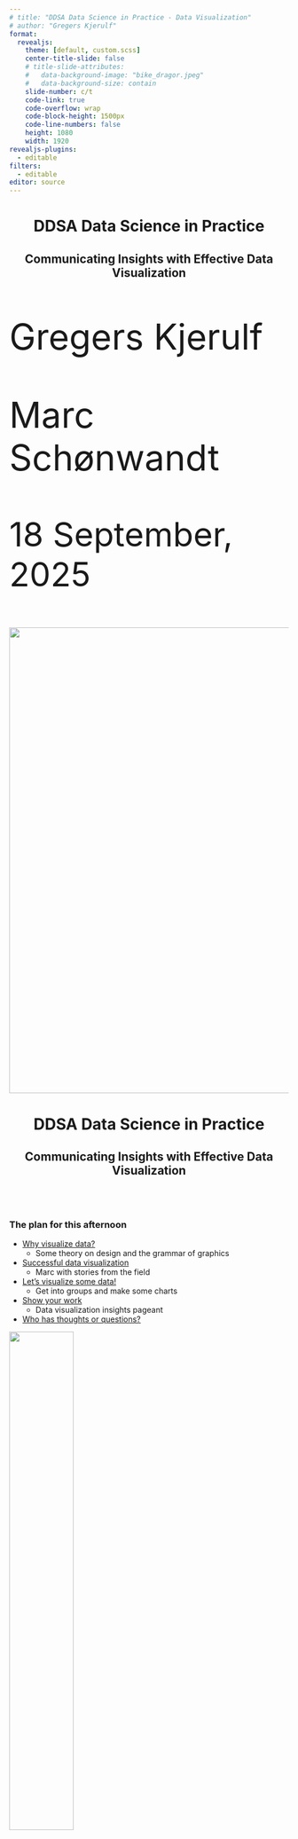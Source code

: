 ```yaml
---
# title: "DDSA Data Science in Practice - Data Visualization"
# author: "Gregers Kjerulf"
format: 
  revealjs:
    theme: [default, custom.scss]
    center-title-slide: false
    # title-slide-attributes:
    #   data-background-image: "bike_dragor.jpeg"
    #   data-background-size: contain
    slide-number: c/t
    code-link: true
    code-overflow: wrap
    code-block-height: 1500px
    code-line-numbers: false
    height: 1080
    width: 1920
revealjs-plugins: 
  - editable
filters: 
  - editable
editor: source
---
```


## 

````{=html}
<!---makes code chunk font larger
```css
.big-code{
  font-size: 125%  
}
```
--->
````

<center>
<h1>DDSA Data Science in Practice</h1>

<h2>Communicating Insights with Effective Data Visualization</h2>
</center>

::: {.absolute width="490px" height="113.333px" left="32.6667px" top="500px" style="font-size: 64px;"}
Gregers Kjerulf

Marc Schønwandt
:::

::: {.absolute width="540.667px" height="123px" left="30px" top="730px" style="font-size: 60px;"}
18 September, 2025
:::

![](images/cphr_talk_2.png){.absolute width="1300px" height="840px" left="635px" top="250px"}

## 

<center>
<h1>DDSA Data Science in Practice</h1>

<h2>Communicating Insights with Effective Data Visualization</h2>
</center>

<br> <br>

::: {.absolute left="30px" top="280px"}
<h3>The plan for this afternoon</h3>
:::

::: {.absolute left="30px" top="340px"}
::: incremental

-   [Why visualize data?](#why)
    -   Some theory on design and the grammar of graphics
-   [Successful data visualization](#success)
    -   Marc with stories from the field
-   [Let's visualize some data!](#doit)
    -   Get into groups and make some charts
-   [Show your work](#showit)
    -   Data visualization insights pageant
-   [Who has thoughts or questions?](#who)

:::
:::

![](images/prompt14_2025_sankey.png){.absolute top="340" left="1030" width="48%"}


## 

<center>
<h1>Why Visualize Data?</h1>
</center>

<h3>Scan the QR code or go to menti.com and use the code \_\_\_\_\_\_\_\_\_\_\_</h3>

*REPLACE QR & embed link on Thursday morning!!!*

::: {.absolute left="1400px" top="270px" width="70%"}
![](images/mentimeter_ddsa_1.png)
:::

:::: {.absolute left="80px" top="280px" width="70%"}
::: {style="position: relative; padding-bottom: 56.25%; padding-top: 35px; height: 0; overflow: hidden;"}
<iframe sandbox="allow-scripts allow-same-origin allow-presentation" allowfullscreen="true" allowtransparency="true" frameborder="0" height="615" src="https://www.mentimeter.com/app/presentation/aln18p4uebgvvtbndoj2x4gutvs4ykd9/embed" style="position: absolute; top: 0; left: 0; width: 100%; height: 100%;" width="420">

</iframe>
:::
::::



## 

<center>

<h1>
Why Visualize Data?
<h1>

</center>

<h2>

:::: {style="text-align: left"}
::: incremental
-   *Information*

    -   [Examples: sports league tables, political polling charts]{style="font-size:0.70em"}
:::
::::

::: fragment
![](images/epl_table_110925.png){.absolute top="400" left="50" width="58%"}
:::

:::: fragment
![](images/nycmayor_0925_emerson.png){.absolute top="400" left="1180" width="35%"}

::: {.absolute left="50px" top="1040px" style="font-size: 24px;"}
*image sources: https://www.premierleague.com/en/tables and https://emersoncollegepolling.com/nyc-2025-mayor/*
:::
::::

</h2>

## 

<center>
<h1>Why Visualize Data?</h1>
</center>

<h2>

:::: {style="text-align: left"}
::: incremental
-   *Insights*
    -   [Examples: company dashboard in real time, annual / quarterly reports]{style="font-size:0.75em"}
:::
::::

</h2>

:::: fragment
![](images/statistiksdk_dash_econ.png){.absolute top="360" left="110" width="50%"}

::: {.absolute left="110px" top="1090px" style="font-size: 24px;"}
*image source: https://www.dst.dk/en/Statistik/temaer/overblik-dansk-oekonomi retrieved 11/09/2025*
:::
::::

## 

<center>
<h1>Why Visualize Data?</h1>
</center>

<h2>

:::: {style="text-align: left"}
::: incremental
-   *Persuasion*
    -   [Examples: research papers, data-driven blogs]{style="font-size:0.75em"}
:::
::::

:::: fragment
![](images/nrennie_30day2025_day_14.png){.absolute top="360" left="110" width="50%"}

::: {.absolute left="110px" top="1090px" style="font-size: 24px;"}
*image source: https://github.com/nrennie/30DayChartChallenge/tree/main/2025#day-14-kinship-made-with-r*
:::
::::

## 

<center>

<h1>What do we see in visualized data?</h1>

</center>

::: {.absolute left="40px" top="175px"}
<h2>Let's go back to that word cloud we created...</h2>
:::

::::: fragment
:::: {.absolute left="140px" top="280px" width="70%"}
::: {style="position: relative; padding-bottom: 56.25%; padding-top: 35px; height: 0; overflow: hidden;"}
<iframe sandbox="allow-scripts allow-same-origin allow-presentation" allowfullscreen="true" allowtransparency="true" frameborder="0" height="615" src="https://www.mentimeter.com/app/presentation/aln18p4uebgvvtbndoj2x4gutvs4ykd9/embed" style="position: absolute; top: 0; left: 0; width: 100%; height: 100%;" width="420">

</iframe>
:::
::::
:::::

:::: fragment
::: {.absolute left="40px" top="1050px"}
<h2>What are the visual properties you see in the word cloud?</h2>
:::
::::

## 

<center>
<h1>Data Viz Theory Time!</h1>
</center>

:::: fragment
::: {.absolute width="1245.38px" height="103.35px" left="40px" top="202px" style="font-size: 42px;"}
<h2>Let’s talk about the *Grammar of graphics*</h2>
:::
::::

:::: fragment
::: {.absolute width="492.8px" height="66.2644px" left="40px" top="354.33px" style="font-size: 44px;"}
<h3>What is grammar?</h3>
:::
::::

::::: fragment
::: {.absolute width="1445.69px" height="226.198px" left="118px" top="446.755px" style="font-size: 50px;"}
*The whole system and structure of a language or of languages in general, usually taken as consisting of syntax and morphology (including inflections) and sometimes also phonology and semantics.*
:::

::: {.absolute width="1445.69px" height="226.198px" left="118px" top="645px" style="font-size: 24px;"}
*Source: Oxford Languages via google*
:::
:::::

:::: fragment
::: {.absolute width="1245.38px" height="103.35px" left="40px" top="735px" style="font-size: 44px;"}
<h3>How we structure what we want to communicate.</h3>
:::
::::

## 

<center>
<h1>The Grammar of graphics</h1>
</center>

:::: fragment
::: {.absolute width="1400px" height="103.35px" left="40px" top="200px"}
<h2>Ok, so how does that apply to data visualization?</h2>
:::
::::

:::: fragment
::: {.absolute width="997.7px" height="167.089px" left="40px" top="300px" style="font-size: 52px;"}
It is a framework to describe the elements of a data graphic and guides our design choices.
:::
::::

:::: fragment
::: {.absolute width="997.7px" height="167.089px" left="40px" top="490px" style="font-size: 52px;"}
How we structure the data we want to communicate visually.
:::
::::

::::: fragment
::: {.absolute width="983.122px" height="154.599px" left="40px" top="680px" style="font-size: 52px;"}
Original concept by Leland Wilkinson, in his book, *The Grammar of Graphics*.
:::

::: {.absolute width="550px" height="428.78px" left="1166.7px" top="300px"}
<img src="images/grammarofgraphics_cover.jpg"/>
:::
:::::

## 

<center>
<h1>The Grammar of graphics</h1>
</center>

::: {.absolute left="40px" top="190px"}
<h2>Great, so what are the elements?</h2>
:::

:::: incremental
::: {.absolute left="140px" top="250px"}
<h2>
-   Data
-   Aesthetics
-   Scale
-   Geometric Objects
-   Statistics
-   Facets
-   Coordinate system

</h2>
:::
::::

## 

<center>
<h1>The Grammar of graphics</h1>
</center>

::: {.absolute left="40px" top="190px"}
<h2>Data</h2>
:::

::: {.absolute left="140px" top="275px"}
<h2>What are we going to display?</h2>
:::

![](images/whrdatata_glimpse.png){.absolute top="360" left="140" width="65%"}

## 

<center>
<h1>The Grammar of graphics</h1>
</center>

::: {.absolute left="40px" top="190px"}
<h2>Aesthetics</h2>
:::

::: {.absolute left="40px" top="300px" style="font-size: 38px;"}

<h2>
How we display the data using <br>visual elements such as: <br>
&emsp;- color<br>
&emsp;- size<br>
&emsp;- axes<br>
&emsp;- title<br>
&emsp;- legend <br>
&emsp;- annotation text </h2>
:::

::: {.absolute width="1200px" height="1000px" left="850px" top="293.02px"}
<img src="images/g_of_g_aesthetics.png" style="width:85.0%"/>
:::

## 

<center>
<h1>The Grammar of graphics</h1>
</center>

::: {.absolute left="40px" top="190px"}
<h2>Scale</h2>
:::

::: {.absolute width="750px" height="300px" left="40px" top="300px" style="font-size: 38px;"}
<h2>How do we display the data in relation to an objective point and/or in relation to the data points themselves?</h2>
:::

::: {.absolute width="1200px" height="1000px" left="828.758px" top="293.02px"}
<img src="images/g_of_g_scale.png" style="width:85.0%"/>
:::

## 

<center>
<h1>The Grammar of graphics</h1>
</center>

::: {.absolute left="40px" top="190px"}
<h2>Scale</h2>
:::

::: {.absolute left="40px" top="300px" style="font-size: 38px;"}
<h2>Why are the limits of your scales important?</h2>
:::

:::::: columns
::: {.column width="33%"}
![](images/g_of_g_scale1.png){.absolute left="40px" top="420px" width="32%"}
:::

::: {.column width="33%"}
![](images/g_of_g_scale2.png){.absolute left="670px" top="420px" width="32%"}
:::

::: {.column width="33%"}
![](images/g_of_g_scale3.png){.absolute left="1295px" top="420px" width="32%"}
:::
::::::

## 

<center>
<h1>The Grammar of graphics</h1>
</center>

::: {.absolute left="40px" top="190px"}
<h2>Geometric objects</h2>
:::

::: {.absolute left="140px" top="275px"}
<h2>What type & shapes of marks do we use?</h2>
:::

![](images/gosta_tempo_scatter.png){.absolute top="360" left="140" width="70%"}

::: {.absolute left="140px" top="1040px" style="font-size: 24px;"}
*Source: https://www.gregdubrow.io/2021/02/27/sad-songs-pretty-charts-a-gosta-berling-music-data-visualization/*
:::

## 

<center>

<h1>
The Grammar of graphics
<h1>

</center>

::: {.absolute left="40px" top="190px"}
<h2>Statistics</h2>
:::

::: {.absolute left="140px" top="275px"}
<h2>How do we measure and analyze the data?</h2>
:::

![](images/regression_predact.png){.absolute width="1000px" height="533px" top="375" left="100"} ![](images/correlation_heatmap.png){.absolute width="720px" height="720px" top="375" left="1140"}

::: {.absolute left="100px" top="1040px" style="font-size: 24px;"}
*Source: https://www.gregdubrow.io/posts/my-year-of-riding-danishly/*
:::

## 

<center>
<h1>The Grammar of graphics</h1>
</center>

::: {.absolute left="40px" top="190px"}
<h2>Facets</h2>
:::

::: {.absolute left="140px" top="275px"}
<h2>Small multiples for complex visualization</h2>
:::

![](images/prompt28_degsall_2025.jpg){.absolute top="360" left="140" width="70%"}

::: {.absolute left="140px" top="1090px" style="font-size: 24px;"}
*Source: https://www.gregdubrow.io/posts/30-day-chart-challenge-2025/#prompt28*
:::

## 

<center>
<h1>The Grammar of graphics</h1>
</center>

::: {.absolute left="40px" top="190px"}
<h2>Coordinate systems</h2>
:::

::: {.absolute left="140px" top="275px"}
<h2>How do we position the data in the chart?</h2>
:::

::: {.absolute left="140px" top="375px"}
<h3>Cartesian: Each point at a spot identified by the axes</h3>
:::

![](images/gosta_tempo_scatter.png){.absolute top="460" left="140" width="45%"}

![](images/g_of_g_aesthetics.png){.absolute top="460" left="1020" width="45%"}

## 

<center>
<h1>The Grammar of graphics</h1>
</center>

::: {.absolute left="40px" top="190px"}
<h2>Coordinate systems</h2>
:::

::: {.absolute left="140px" top="275px"}
<h2>How do we position the data in the chart?</h2>
:::

::: {.absolute width="700px" height="300px" left="140px" top="370px"}
<h3>Mapping:<br>
Each point at a spot identified by the axes within defined boundaries.</h3>
:::

![](images/ssgi1219_crowflies.png){.absolute top="370" left="890" width="40%"}

## 

<center>
<h1>Tools of the Trade</h1>
</center>

::: fragment
<h2>It used to be ink and paper...</h2>
:::

:::: fragment
![](images/Minard.png){width="\"90%"}

::: {.absolute width="1691.87px" height="71.6504px" left="-400px" top="1020px" style="font-size: 28px; text-align: right;"}
*Charles Joseph Minard - Map of successive losses of men of the French Army in the Russian campaign 1812-1813*
:::
::::

## 

<center>
<h1>Tools of the Trade</h1>
</center>

<h2>It used to be ink and paper...</h2>

:::: fragment
![](images/dubois-infographics.jpg){.absolute top="200" left="105" width="42%"}

::: {.absolute left="105px" top="550px" style="font-size: 32px;"}
*WEB DuBois infographics from Paris Expo*
:::
::::

:::: fragment
![](images/nighingale_rose.jpg){.absolute top="610" left="145" width="38%"}

::: {.absolute left="145px" top="1075px" style="font-size: 32px;"}
*Florence Nightingale rose plot*
:::
::::

:::: fragment
![](images/Snow-cholera-map-1.jpg){.absolute top="290" left="1070" width="40%"}

::: {.absolute left="1070px" top="1020px" style="font-size: 32px;"}
*John Snow cholera map*
:::
::::

## 

<center>
<h1>Tools of the Trade</h1>
</center>

::: fragment
![](images/r_shiny.jpg){.absolute top="110" left="270" width="25%"}
:::

::: fragment
![](images/quarto2.jpg){.absolute top="317" left="270" width="23%"}
:::

::: fragment
![](images/python_streamlit.jpg){.absolute top="560" left="270" width="23%"}
:::

::: fragment
![](images/tableau1.jpg){.absolute top="110" left="840" width="41%"}
:::

::: fragment
![](images/power_bi.jpg){.absolute top="330" left="840" width="20%"}
:::

::: fragment
![](images/d3.jpg){.absolute top="330" left="1245" width="20%"}
:::

::: fragment
![](images/datawrapper.jpg){.absolute top="800" left="270" width="25%"}
:::

::: fragment
![](images/observable.png){.absolute top="1010" left="270" width="25%"}
:::

::: fragment
![](images/looker.jpg){.absolute top="770" left="890" width="15%"}
:::

::: fragment
![](images/excel.png){.absolute top="790" left="1270" width="17%"}
:::

## 

<center>
<h1>For inspiration! Data Visualization Resources</h1>
</center>

::: fragment
![](images/colin_ware_visualthinking.jpg){.absolute top="130" left="190" width="20%"}
:::

::: fragment
![](images/tuftebooks_stacked.jpeg){.absolute top="130" left="670" width="30%"}
:::

::: fragment
![](images/grammarofgraphics_cover.jpg){.absolute top="130" left="1330" width="20%"}
:::

::: fragment
![](images/swd_books.png){.absolute top="670" left="170" width="30%"}
:::

::: fragment
![](images/healy%20datavizbook.jpeg){.absolute top="620" left="840" width="20%"}
:::

::: fragment
![](images/visualize_this_nathan_yau.jpg){.absolute top="730" left="1330" width="20%"}
:::

## 

<center>

<h1>Data Visualization Success Stories</h1>
<h1>with Marc Schønwandt</h1>

</center>


## 

<center>
<h1>Let's Get Creating!</h1>
</center>

<h2>

-   Divide by preferred tool and level of expertise

-   Data source: World Happiness Report

</h2>

![](images/whrdatata_glimpse.png){.absolute width="1000px" height="533px" top="375" left="100"}

:::: fragment
::: {.absolute left="1200px" top="410px"}
<h3>Bar chart?</h3>
:::
::::

:::: fragment
::: {.absolute left="1200px" top="510px"}
<h3>Scatter plot?</h3>
:::
::::

:::: fragment
::: {.absolute left="1200px" top="610px"}
<h3>Time series?</h3>
:::
::::

:::: fragment
::: {.absolute left="1200px" top="710px"}
<h3>Map?</h3>
:::
::::

:::: fragment
::: {.absolute left="1200px" top="810px"}
<h3>Something else?</h3>
:::
::::

:::: fragment
::: {.absolute left="100px" top="950px"}
<h3>Create a visualization to communicate noteworthy insights from the data.</h3>
:::
::::


## 

<center>
<h1> What thoughts or questions do you have? </h1>
</center>


::: {.absolute top="200" left="500"}
![](images/potato_nugget_chair.jpg){width="65%" fig-alt="a tuxedo cat and a grey tabby sit under a ddining table waiting for food"}
:::

## 

## 

<center>
<h1>Thank You!</h1>
</center>

<h2>Keep in touch:</h2> 

<h2>**Marc**</h2>
<h2> {{< fa brands linkedin >}} &nbsp; &nbsp; 
[https://www.linkedin.com/in/marcschonwandt/](https://www.linkedin.com/in/marcschonwandt/)
<br>
<h2>**Gregers**</h2>
<h2> {{< fa laptop >}}&nbsp; &nbsp;[gregdubrow.io/](https://www.gregdubrow.io)</h2>
<h2> {{< fa brands github >}} &nbsp; &nbsp;[github.com/greg-dubrow](https://github.com/greg-dubrow)</h2>
<h2> {{< fa brands linkedin >}} &nbsp; &nbsp; [linkedin.com/in/dubrowg](https://www.linkedin.com/in/dubrowg/)</h2>
<h2> {{< fa brands bluesky >}} &nbsp; &nbsp;[bsky.app/profile/gregerskjerulf.bsky.social](https://bsky.app/profile/gregerskjerulf.bsky.social) </h2>
